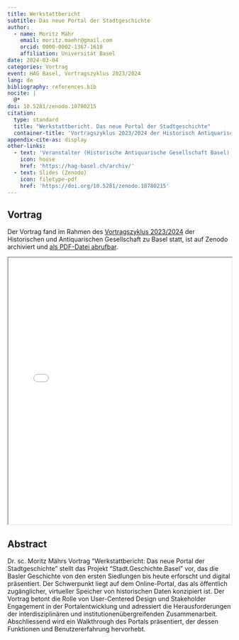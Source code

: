 ```yaml
---
title: Werkstattbericht
subtitle: Das neue Portal der Stadtgeschichte
author:
  - name: Moritz Mähr
    email: moritz.maehr@gmail.com
    orcid: 0000-0002-1367-1618
    affiliation: Universität Basel
date: 2024-03-04
categories: Vortrag
event: HAG Basel, Vortragszyklus 2023/2024
lang: de
bibliography: references.bib
nocite: |
  @*
doi: 10.5281/zenodo.10780215
citation:
  type: standard
  title: "Werkstattbericht. Das neue Portal der Stadtgeschichte"
  container-title: 'Vortragszyklus 2023/2024 der Historisch Antiquarischen Gesellschaft Basel (HAG), Naturhistorisches Museum Basel'
appendix-cite-as: display
other-links:
  - text: 'Veranstalter (Historische Antiquarische Gesellschaft Basel)'
    icon: house
    href: 'https://hag-basel.ch/archiv/'
  - text: Slides (Zenodo)
    icon: filetype-pdf
    href: 'https://doi.org/10.5281/zenodo.10780215'
---
```


## Vortrag

Der Vortrag fand im Rahmen des [Vortragszyklus 2023/2024](https://hag-basel.ch/archiv) der Historischen und Antiquarischen Gesellschaft zu Basel statt, ist auf Zenodo archiviert und [als PDF-Datei abrufbar](https://doi.org/10.5281/zenodo.10780215).

::: {.callout-tip title="Präsentation anzeigen" icon="false" collapse="true"}
<iframe src="/assets/files/20240304-Moritz_Maehr-Werkstattbericht.pdf" width="100%" height="600px" loading="lazy" allowfullscreen title="Werkstattbericht: Das neue Portal der Stadtgeschichte">

This browser does not support PDFs. Please download the PDF <a href="/assets/files/20240304-Moritz_Maehr-Werkstattbericht.pdf">download the PDF</a> to view it.

</iframe>
:::

## Abstract

Dr. sc. Moritz Mährs Vortrag "Werkstattbericht: Das neue Portal der Stadtgeschichte" stellt das Projekt "Stadt.Geschichte.Basel" vor, das die Basler Geschichte von den ersten Siedlungen bis heute erforscht und digital präsentiert. Der Schwerpunkt liegt auf dem Online-Portal, das als öffentlich zugänglicher, virtueller Speicher von historischen Daten konzipiert ist. Der Vortrag betont die Rolle von User-Centered Design und Stakeholder Engagement in der Portalentwicklung und adressiert die Herausforderungen der interdisziplinären und institutionenübergreifenden Zusammenarbeit. Abschliessend wird ein Walkthrough des Portals präsentiert, der dessen Funktionen und Benutzererfahrung hervorhebt.